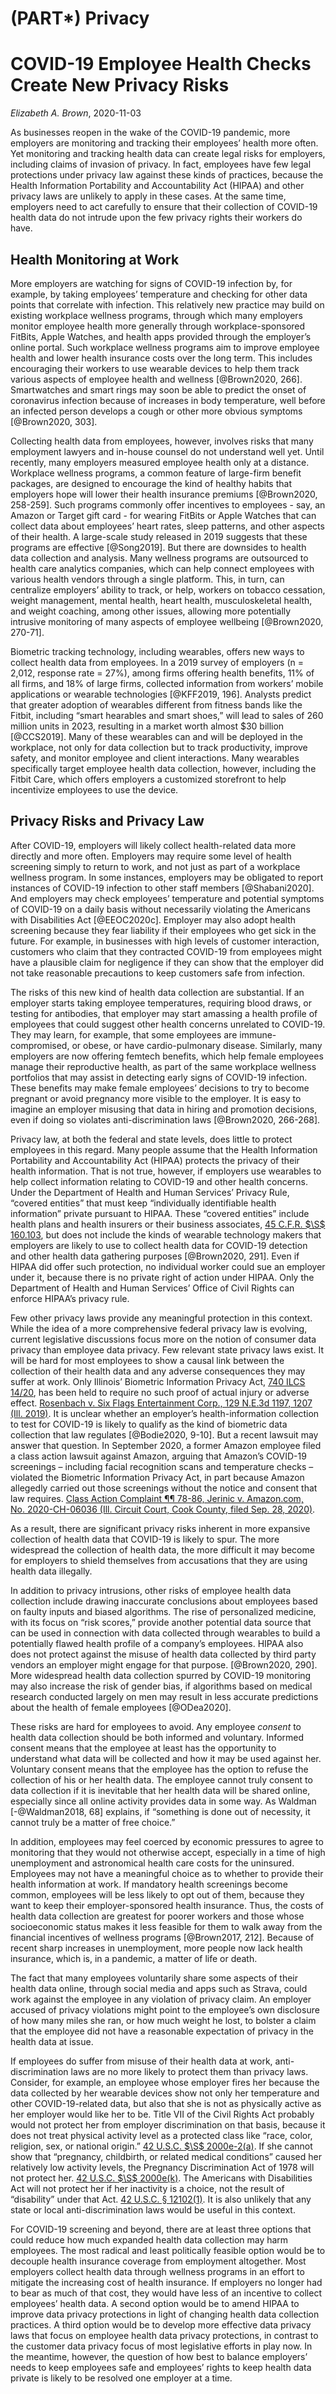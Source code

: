 # (PART\*) Privacy {-} 

# COVID-19 Employee Health Checks Create New Privacy Risks {#privacyrisks}

_Elizabeth A. Brown_, 2020-11-03


As businesses reopen in the wake of the COVID-19 pandemic, more employers are monitoring and tracking their employees' health more often. Yet monitoring and tracking health data can create legal risks for employers, including claims of invasion of privacy. In fact, employees have few legal protections under privacy law against these kinds of practices, because the Health Information Portability and Accountability Act (HIPAA) and other privacy laws are unlikely to apply in these cases. At the same time, employers need to act carefully to ensure that their collection of COVID-19 health data do not intrude upon the few privacy rights their workers do have.

## Health Monitoring at Work 

More employers are watching for signs of COVID-19 infection by, for example, by taking employees' temperature and checking for other data points that correlate with infection. This relatively new practice may build on existing workplace wellness programs, through which many employers monitor employee health more generally through workplace-sponsored FitBits, Apple Watches, and health apps provided through the employer's online portal. Such workplace wellness programs aim to improve employee health and lower health insurance costs over the long term. This includes encouraging their workers  to use wearable devices to help them track various aspects of employee health and wellness [@Brown2020, 266]. Smartwatches and smart rings may soon be able to predict the onset of coronavirus infection because of increases in body temperature, well before an infected person develops a cough or other more obvious symptoms [@Brown2020, 303]. 

Collecting health data from employees, however, involves risks that many employment lawyers and in-house counsel do not understand well yet. Until recently, many employers measured employee health only at a distance. Workplace wellness programs, a common feature of large-firm benefit packages, are designed to encourage the kind of healthy habits that employers hope will lower their health insurance premiums [@Brown2020, 258-259].  Such programs commonly offer incentives to employees - say, an Amazon or Target gift card - for wearing FitBits or Apple Watches that can collect data about employees' heart rates, sleep patterns, and other aspects of their health.  A large-scale study released in 2019 suggests that these programs are effective [@Song2019]. But there are downsides to health data collection and analysis. Many wellness programs are outsourced to health care analytics companies,  which can help connect employees with various health vendors through a single platform. This, in turn, can centralize employers' ability to track, or help, workers on tobacco cessation, weight management, mental health, heart health, musculoskeletal health, and weight coaching, among other issues, allowing more potentially intrusive monitoring of many aspects of employee wellbeing [@Brown2020, 270-71]. 

Biometric tracking technology, including wearables, offers new ways to collect health data from employees. In a 2019 survey of employers (n = 2,012, response rate = 27%), among firms offering health benefits, 11% of all firms, and 18% of large firms, collected information from workers' mobile applications or wearable technologies [@KFF2019, 196]. Analysts predict that greater adoption of wearables different from fitness bands like the Fitbit, including "smart hearables and smart shoes," will lead to sales of 260 million units in 2023, resulting in a market worth almost $30 billion [@CCS2019]. Many of these wearables can and will be deployed in the workplace, not only for data collection but to track productivity, improve safety, and monitor employee and client interactions. Many wearables specifically target employee health data collection, however, including the Fitbit Care, which offers employers a customized storefront to help incentivize employees to use the device.

## Privacy Risks and Privacy Law 

After COVID-19, employers will likely collect health-related data more directly and more often. Employers may require some level of health screening simply to return to work, and not just as part of a workplace wellness program. In some instances, employers may be obligated to report instances of COVID-19 infection to other staff members [@Shabani2020].  And employers may check employees' temperature and potential symptoms of COVID-19 on a daily basis without necessarily violating the Americans with Disabilities Act [@EEOC2020c].  Employer may also adopt health screening because they fear liability if their employees who get sick in the future. For example, in businesses with high levels of customer interaction, customers who claim that they contracted COVID-19 from employees might have a plausible claim for negligence if they can show that the employer did not take reasonable precautions to keep customers safe from infection. 

The risks of this new kind of health data collection are substantial. If an employer starts taking employee temperatures, requiring blood draws, or testing for antibodies, that employer may start amassing a health profile of employees that could suggest other health concerns unrelated to COVID-19. They may learn, for example, that some employees are immune-compromised, or obese, or have cardio-pulmonary disease. Similarly, many employers are now offering femtech benefits, which help female employees manage their reproductive health, as part of the same workplace wellness portfolios that may assist in detecting early signs of COVID-19 infection. These benefits may make female employees' decisions to try to become pregnant or avoid pregnancy more visible to the employer. It is easy to imagine an employer misusing that data in hiring and promotion decisions, even if doing so violates anti-discrimination laws [@Brown2020, 266-268]. 

Privacy law, at both the federal and state levels, does little to protect employees in this regard. Many people assume that the Health Information Portability and Accountability Act (HIPAA) protects the privacy of their health information. That is not true, however, if employers use wearables to help collect information relating to COVID-19 and other health concerns. Under the Department of Health and Human Services' Privacy Rule, "covered entities" that must keep "individually identifiable health information" private pursuant to HIPAA.  These "covered entities" include health plans and health insurers or their business associates, [45 C.F.R. $\S$ 160.103]( https://www.ecfr.gov/cgi-bin/text-idx?SID=e38b5da2094411aa764c6439a323c377&mc=true&node=se45.2.160_1103&rgn=div8), but does not include the kinds of wearable technology makers that employers are likely to use to collect health data for COVID-19 detection and other health data gathering purposes [@Brown2020, 291]. Even if HIPAA did offer such protection, no individual worker could sue an employer under it, because there is no private right of action under HIPAA. Only the  Department of Health and Human Services' Office of Civil Rights can enforce HIPAA's privacy rule.  

Few other privacy laws provide any meaningful protection in this context. While the idea of a more comprehensive federal privacy law is evolving, current legislative discussions focus more on the notion of consumer data privacy than employee data privacy. Few relevant state privacy laws exist. It will be hard for most employees to show a causal link between the collection of their health data and any adverse consequences they may suffer at work. Only Illinois' Biometric Information Privacy Act, [740 ILCS 14/20](https://www.ilga.gov/legislation/ilcs/ilcs3.asp?ActID=3004&ChapterID=57), has been held to require no such proof of actual injury or adverse effect. [Rosenbach v. Six Flags Entertainment Corp., 129 N.E.3d 1197, 1207 (Ill. 2019)](https://www.leagle.com/decision/inilco20190125236). It is unclear whether an employer's health-information collection to test for COVID-19 is likely to qualify as the kind of biometric data collection that law regulates [@Bodie2020, 9-10]. But a recent lawsuit may answer that question. In September 2020, a former Amazon employee filed a class action lawsuit against Amazon, arguing that Amazon's COVID-19 screenings -- including facial recognition scans and temperature checks --  violated the Biometric Information Privacy Act, in part because Amazon allegedly carried out those screenings without the notice and consent that law requires. [Class Action Complaint &para;&para; 78-86, Jerinic v. Amazon.com, No. 2020-CH-06036 (Ill. Circuit Court, Cook County, filed Sep. 28, 2020)](https://www.classaction.org/media/jerinic-v-amazon-com-inc-et-al.pdf).

As a result, there are significant privacy risks inherent in more expansive collection of health data that COVID-19 is likely to spur. The more widespread the collection of health data, the more difficult it may become for employers to shield themselves from accusations that they are using health data illegally. 

In addition to privacy intrusions, other risks of employee health data collection include drawing inaccurate conclusions about employees based on faulty inputs and biased algorithms. The rise of personalized medicine, with its focus on "risk scores," provide another potential data source that can be used in connection with data collected through wearables to build a potentially flawed health profile of a company's employees. HIPAA also does not protect against the misuse of health data collected by third party vendors an employer might engage for that purpose. [@Brown2020, 290].  More widespread health data collection spurred by COVID-19 monitoring may also increase the risk of gender bias, if algorithms based on medical research conducted largely on men may result in less accurate predictions about the health of female employees [@ODea2020].

These risks are hard for employees to avoid. Any employee _consent_ to health data collection should be both informed and voluntary. Informed consent means that the employee at least has the opportunity to understand what data will be collected and how it may be used against her. Voluntary consent means that the employee has the option to refuse the collection of his or her health data. The employee cannot truly consent to data collection if it is inevitable that her  health data will be shared online, especially since all online activity provides data in some way. As Waldman [-@Waldman2018, 68] explains, if "something is done out of necessity, it cannot truly be a matter of free choice." 

In addition, employees may feel coerced by economic pressures to agree to monitoring that they would not otherwise accept, especially in a time of high unemployment and astronomical health care costs for the uninsured. Employees may not have a meaningful choice as to whether to provide their health information at work. If mandatory health screenings become common, employees will be less likely to opt out of them, because they want to keep their employer-sponsored health insurance. Thus, the costs of health data collection are greatest for poorer workers and those whose socioeconomic status makes it less feasible for them to walk away from the financial incentives of wellness programs [@Brown2017, 212]. Because of recent sharp increases in unemployment, more people now lack health insurance, which is, in a pandemic, a matter of life or death.

The fact that many employees voluntarily share some aspects of their health data online, through social media and apps such as Strava, could work against the employee in any violation of privacy claim. An employer accused of privacy violations might point to the employee's own disclosure of how many miles she ran, or how much weight he lost, to bolster a claim that the employee did not have a reasonable expectation of privacy in the health data at issue. 

If employees do suffer from misuse of their health data at work, anti-discrimination laws are no more likely to protect them than privacy laws. Consider, for example, an employee whose employer fires her because the data collected by her wearable devices show not only her temperature and other COVID-19-related data, but also that she is not as physically active as her employer would like her to be. Title VII of the Civil Rights Act probably would not protect her from employer discrimination on that basis, because it does not treat physical activity level as a protected class like "race, color, religion, sex, or national origin." [42 U.S.C. $\S$ 2000e-2(a)](https://www.govinfo.gov/content/pkg/USCODE-2018-title42/html/USCODE-2018-title42-chap21-subchapVI-sec2000e-2.htm). If she cannot show that "pregnancy, childbirth, or related medical conditions" caused her relatively low activity levels, the Pregnancy Discrimination Act of 1978 will not protect her. [42 U.S.C. $\S$  2000e(k)](https://www.govinfo.gov/content/pkg/USCODE-2018-title42/html/USCODE-2018-title42-chap21-subchapVI-sec2000e.htm). The Americans with Disabilities Act will not protect her if her inactivity is a choice, not the result of "disability" under that Act. [42 U.S.C. § 12102(1)](https://www.govinfo.gov/content/pkg/USCODE-2018-title42/html/USCODE-2018-title42-chap126-sec12102.htm). It is also unlikely that any state or local anti-discrimination laws would be useful in this context.

For COVID-19 screening and beyond, there are at least three options that could reduce how much expanded health data collection may harm employees. The most radical and least politically feasible option would be to decouple health insurance coverage from employment altogether. Most employers collect health data through wellness programs in an effort to mitigate the increasing cost of health insurance. If employers no longer had to bear as much of that cost, they would have less of an incentive to collect employees' health data. A second option would be to amend HIPAA to improve data privacy protections in light of changing health data collection practices. A third option would be to develop more effective data privacy laws that focus on employee health data privacy protections, in contrast to the customer data privacy focus of most legislative efforts in play now.  In the meantime, however, the question of how best to balance employers' needs to keep employees safe and employees' rights to keep health data private is likely to be resolved one employer at a time.
